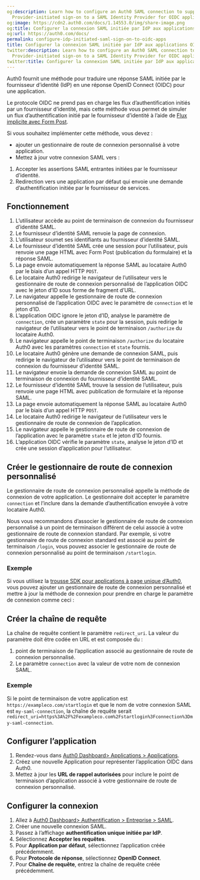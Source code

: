 ```yaml
---
og:description: Learn how to configure an Auth0 SAML connection to support Identity
  Provider-initiated sign-on to a SAML Identity Provider for OIDC applications.
og:image: https://cdn2.auth0.com/docs/1.14553.0/img/share-image.png
og:title: Configurer la connexion SAML initiée par IdP aux applications OIDC
og:url: https://auth0.com/docs/
permalink: configure-idp-initiated-saml-sign-on-to-oidc-apps
title: Configurer la connexion SAML initiée par IdP aux applications OIDC
twitter:description: Learn how to configure an Auth0 SAML connection to support Identity
  Provider-initiated sign-on to a SAML Identity Provider for OIDC applications.
twitter:title: Configurer la connexion SAML initiée par IdP aux applications OIDC
---
```


Auth0 fournit une méthode pour traduire une réponse SAML initiée par le fournisseur d’identité (IdP) en une réponse OpenID Connect (OIDC) pour une application.

Le protocole OIDC ne prend pas en charge les flux d’authentification initiés par un fournisseur d’identité, mais cette méthode vous permet de simuler un flux d’authentification initié par le fournisseur d’identité à l’aide de [Flux implicite avec Form Post](/login/flows/implicit-flow-with-form-post).



Si vous souhaitez implémenter cette méthode, vous devez :

* ajouter un gestionnaire de route de connexion personnalisé à votre application.
* Mettez à jour votre connexion SAML vers :

1. Accepter les assertions SAML entrantes initiées par le fournisseur d’identité.
2. Redirection vers une application par défaut qui envoie une demande d’authentification initiée par le fournisseur de services.



## Fonctionnement

1. L’utilisateur accède au point de terminaison de connexion du fournisseur d’identité SAML.
2. Le fournisseur d’identité SAML renvoie la page de connexion.
3. L’utilisateur soumet ses identifiants au fournisseur d’identité SAML.
4. Le fournisseur d’identité SAML crée une session pour l’utilisateur, puis renvoie une page HTML avec Form Post (publication du formulaire) et la réponse SAML.
5. La page envoie automatiquement la réponse SAML au locataire Auth0 par le biais d’un appel HTTP `POST`.
6. Le locataire Auth0 redirige le navigateur de l’utilisateur vers le gestionnaire de route de connexion personnalisé de l’application OIDC avec le jeton d’ID sous forme de fragment d’URL.
7. Le navigateur appelle le gestionnaire de route de connexion personnalisé de l’application OIDC avec le paramètre de `connection` et le jeton d’ID.
8. L’application OIDC ignore le jeton d’ID, analyse le paramètre de `connection`, crée un paramètre `state` pour la session, puis redirige le navigateur de l’utilisateur vers le point de terminaison `/authorize` du locataire Auth0.
9. Le navigateur appelle le point de terminaison `/authorize` du locataire Auth0 avec les paramètres `connection` et `state` fournis.
10. Le locataire Auth0 génère une demande de connexion SAML, puis redirige le navigateur de l’utilisateur vers le point de terminaison de connexion du fournisseur d’identité SAML.
11. Le navigateur envoie la demande de connexion SAML au point de terminaison de connexion du fournisseur d’identité SAML.
12. Le fournisseur d’identité SAML trouve la session de l’utilisateur, puis renvoie une page HTML avec publication de formulaire et la réponse SAML.
13. La page envoie automatiquement la réponse SAML au locataire Auth0 par le biais d’un appel HTTP `POST`.
14. Le locataire Auth0 redirige le navigateur de l’utilisateur vers le gestionnaire de route de connexion de l’application.
15. Le navigateur appelle le gestionnaire de route de connexion de l’application avec le paramètre `state` et le jeton d’ID fournis.
16. L’application OIDC vérifie le paramètre `state`, analyse le jeton d’ID et crée une session d’application pour l’utilisateur.

## Créer le gestionnaire de route de connexion personnalisé

Le gestionnaire de route de connexion personnalisé appelle la méthode de connexion de votre application. Le gestionnaire doit accepter le paramètre `connection` et l’inclure dans la demande d’authentification envoyée à votre locataire Auth0.

Nous vous recommandons d’associer le gestionnaire de route de connexion personnalisé à un point de terminaison différent de celui associé à votre gestionnaire de route de connexion standard. Par exemple, si votre gestionnaire de route de connexion standard est associé au point de terminaison `/login`, vous pouvez associer le gestionnaire de route de connexion personnalisé au point de terminaison `/startlogin`.



### Exemple

Si vous utilisez la [trousse SDK pour applications à page unique d’Auth0](https://auth0.com/docs/libraries/auth0-single-page-app-sdk), vous pouvez ajouter un gestionnaire de route de connexion personnalisé et mettre à jour la méthode de connexion pour prendre en charge le paramètre de connexion comme ceci :



## Créer la chaîne de requête

La chaîne de requête contient le paramètre `redirect_uri`. La valeur du paramètre doit être codée en URL et est composée du :

1. point de terminaison de l’application associé au gestionnaire de route de connexion personnalisé.
2. Le paramètre `connection` avec la valeur de votre nom de connexion SAML.

### Exemple

Si le point de terminaison de votre application est `https://exampleco.com/startlogin` et que le nom de votre connexion SAML est `my-saml-connection`, la chaîne de requête serait `redirect_uri=https%3A%2F%2Fexampleco.com%2Fstartlogin%3Fconnection%3Dmy-saml-connection`.

## Configurer l’application

1. Rendez-vous dans [Auth0 Dashboard> Applications > Applications](https://manage.auth0.com/#/applications).
2. Créez une nouvelle Application pour représenter l’application OIDC dans Auth0.
3. Mettez à jour les **URL de rappel autorisées** pour inclure le point de terminaison d’application associé à votre gestionnaire de route de connexion personnalisé.

## Configurer la connexion

1. Allez à [Auth0 Dashboard> Authentification > Entreprise > SAML](https://manage.auth0.com/#/connections/enterprise/samlp).
2. Créer une nouvelle connexion SAML.
3. Passez à l’affichage **authentification unique initiée par IdP**.
4. Sélectionnez **Accepter les requêtes**.
5. Pour **Application par défaut**, sélectionnez l’application créée précédemment.
6. Pour **Protocole de réponse**, sélectionnez **OpenID Connect**.
7. Pour **Chaîne de requête**, entrez la chaîne de requête créée précédemment.